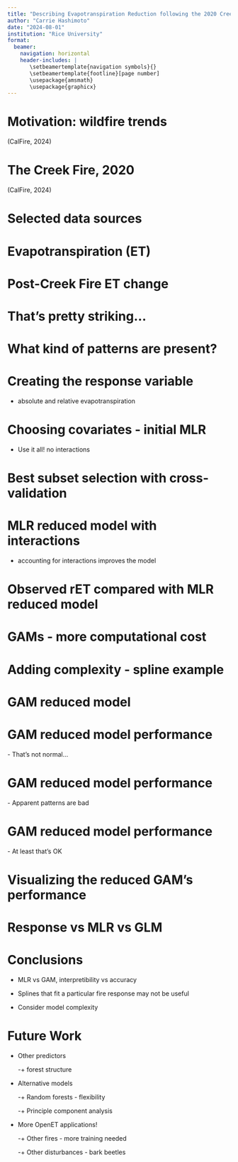 ```yaml
---
title: "Describing Evapotranspiration Reduction following the 2020 Creek Fire in the southern Sierra Nevada"
author: "Carrie Hashimoto"
date: "2024-08-01"
institution: "Rice University"
format:
  beamer:
    navigation: horizontal
    header-includes: |
       \setbeamertemplate{navigation symbols}{}
       \setbeamertemplate{footline}[page number]
       \usepackage{amsmath}
       \usepackage{graphicx}
---
```


# Motivation: wildfire trends
<!-- introduction - motivation -->

\begin{minipage}{0.4\linewidth}
\scriptsize % Make the text smaller

\begin{itemize}
  \item Climate warming
  \begin{itemize}
    \item Longer fire season
    \item Hotter/drier summers
    \item Earlier snowmelt
  \end{itemize}
  \item Forest management and tree density
\end{itemize}

\end{minipage}
\hfill
\begin{minipage}{0.55\linewidth}
\includegraphics[width=\linewidth]{/Users/Carrie/Desktop/creekfire/Figures/calfire_incident_map.png}
\end{minipage}

\vspace{0.5em}
\small (CalFire, 2024)

<!-- introduction - background -->
# The Creek Fire, 2020

\begin{columns}[T] 
  \begin{column}{0.5\textwidth} 
    \vspace{0.5em}
    \scriptsize 
    \begin{itemize}
      \item 2020-09-04 through 2020-12-24
      \item 380,000 acres burned
    \end{itemize}
  \end{column}

  \begin{column}{0.5\textwidth} 
    \includegraphics[width=\linewidth]{/Users/Carrie/Desktop/creekfire/Figures/HUC12_plot.png}
  \end{column}
  
\end{columns}

\vspace{0.5em}
\small (CalFire, 2024)

<!-- introduction - data -->
# Selected data sources

\begin{minipage}{\linewidth}
\scriptsize 
\begin{itemize}
  \item OpenET: 30 m res aggregate of 6 models
\end{itemize}
\end{minipage}

\vspace{1em}

\begin{minipage}{\linewidth}
\includegraphics[width=\linewidth]{/Users/Carrie/Desktop/creekfire/Figures/ex_et_ts_plot.png}
\end{minipage}
<!-- - HLS: 30 m spectral data -->

<!--   + use to calculate NDVI and NBR -->

<!-- - SRTM: 2000 elevation -->

<!--   + derive slope, aspect, northness -->

<!-- - NLDAS: 12 km temperature -->

<!-- - TerraClimate: 4 km precipitation and soil moisture -->

# Evapotranspiration (ET)

\includegraphics[width=\linewidth]{/Users/Carrie/Desktop/creekfire/Figures/prefire_et_plot.png}


# Post-Creek Fire ET change

\includegraphics[width=\linewidth]{/Users/Carrie/Desktop/creekfire/Figures/postfire_et_plot.png}


# That's pretty striking...

\includegraphics[width=\linewidth]{/Users/Carrie/Desktop/creekfire/Figures/prefire_postfire_et_plots.png}


<!-- # Look at the difference! -->

<!-- \includegraphics[width=\linewidth]{/Users/Carrie/Desktop/creekfire/Figures/diff_et_plot.png} -->

# What kind of patterns are present?

\includegraphics[width=0.8\linewidth]{/Users/Carrie/Desktop/creekfire/Figures/diff_et_vs_dnbr.png}

# Creating the response variable

- absolute and relative evapotranspiration

\begin{align*}
aET &= (ET_{\text{burned,prefire}} - ET_{\text{burned,postfire}}) \\
    &\quad - (ET_{\text{control,prefire}} - ET_{\text{control,postfire}}) \\
rET &= \frac{aET}{ET_{\text{burned,prefire}}} \times 100 \%
\end{align*}

<!-- # methods 4 -->

<!-- # methods 5 -->

<!-- \includegraphics[width=0.8\linewidth]{/Users/Carrie/Desktop/creekfire/Figures/scatter_matrix.png} -->


# Choosing covariates - initial MLR

- Use it all! no interactions
\begin{align*}
\text{rET} &= \beta_0 + \beta_1 \cdot \text{pre-fire NDVI} + \beta_2 \cdot \text{dNBR} + \beta_3 \cdot \text{elevation}  \\
&\quad + \beta_4 \cdot \text{slope} + \beta_5 \cdot \text{aspect} \\
&\quad + \beta_6 \cdot \text{northness} + \beta_7 \cdot \text{latitude} \\
&\quad + \beta_8 \cdot \text{temperature} + \beta_9 \cdot \text{precipitation} + \epsilon \\
&\text{adjusted } R^2 = 0.5686 \\
\end{align*}

<!-- # Initial MLR -->

<!-- \includegraphics[width=\linewidth]{/Users/Carrie/Desktop/creekfire/Figures/response_fitted_values_lm_rET_plots.png} -->
<!-- \begin{minipage}{0.2\linewidth} -->
<!-- \scriptsize % Make the text smaller -->
<!-- \begin{align*} -->
<!-- \text{rET} &= \beta_0 + \beta_1 \cdot \text{pre-fire NDVI} + \beta_2 \cdot \text{dnbr} + \beta_3 \cdot \text{elevation}  \\ -->
<!-- &\quad + \beta_4 \cdot \text{slope} + \beta_5 \cdot \text{aspect} \\ -->
<!-- &\quad + \beta_6 \cdot \text{northness} + \beta_7 \cdot \text{latitude} \\ -->
<!-- &\quad + \beta_8 \cdot \text{temperature} + \beta_9 \cdot \text{precipitation} + \epsilon \\ -->
<!-- \text{adjusted } R^2 &= 0.5686 \\ -->
<!-- \end{align*} -->
<!-- \end{minipage} -->
<!-- \hfill -->
<!-- \begin{minipage}{0.75\linewidth} -->
<!-- \includegraphics[width=\linewidth]{/Users/Carrie/Desktop/creekfire/Figures/response_fitted_values_lm_rET_plots.png} -->
<!-- \end{minipage} -->
<!-- # MLR with allllll the interactions -->

<!-- \includegraphics[width=\linewidth]{/Users/Carrie/Desktop/creekfire/Figures/response_fitted_values_lm_rET_interaction_plots.png} -->

# Best subset selection with cross-validation

\includegraphics[width=\linewidth]{/Users/Carrie/Desktop/creekfire/Figures/lm_rET_cv.png}

# MLR reduced model with interactions

- accounting for interactions improves the model
<!-- \begin{minipage}{0.2\linewidth} -->
<!-- \scriptsize % Make the text smaller -->
\begin{align*}
\text{rET} &= \beta_0 + \beta_1 \cdot \text{dNBR} + \beta_2 \cdot \text{latitude} \\
&\quad + \beta_3 \cdot \text{precipitation} + \beta_4 \cdot (\text{pre-fire NDVI} \cdot \text{dNBR}) \\
&\quad + \beta_5 \cdot (\text{elevation} \cdot \text{dNBR}) + \beta_6 \cdot (\text{latitude} \cdot \text{dNBR}) \\
&\quad + \beta_7 \cdot (\text{latitude} \cdot \text{precipitation}) + \epsilon \\
&\text{adjusted } R^2 = 0.6261 \\
\end{align*}
<!-- \end{minipage} -->
<!-- \hfill -->

# Observed rET compared with MLR reduced model
<!-- \begin{minipage}{0.75\linewidth} -->
\includegraphics[width=\linewidth]{/Users/Carrie/Desktop/creekfire/Figures/response_fitted_values_lm_rET_interaction_reduced_plots.png}
<!-- \end{minipage} -->

# GAMs - more computational cost

<!-- \begin{minipage}{0.2\linewidth} -->
<!-- \scriptsize % Make the text smaller -->
\begin{align*}
\text{rET} &= \beta_0 + s_1(\text{pre-fire NDVI}) + s_2(\text{dNBR}) \\
&\quad + s_3(\text{elevation}) + s_4(\text{slope}) \\
&\quad + s_5(\text{aspect}) + s_6(\text{northness})\\
&\quad + s_7(\text{latitude}) + s_8(\text{temperature}) \\
&\quad + s_9(\text{precipitation}) + \epsilon \\
&\text{adjusted } R^2 = 0.675 \\
\end{align*}

# Adding complexity - spline example 

\includegraphics[width=0.7\linewidth]{/Users/Carrie/Desktop/creekfire/Figures/example_spline2.png}

<!-- \end{minipage} -->
<!-- \hfill -->

<!-- # Initial GAM -->
<!-- <!-- \begin{minipage}{0.75\linewidth} --> 
<!-- \includegraphics[width=\linewidth]{/Users/Carrie/Desktop/creekfire/Figures/response_fitted_values_bam_rET_plots.png} -->
<!-- \end{minipage} -->

# GAM reduced model
<!-- \begin{minipage}{0.2\linewidth} -->
<!-- \scriptsize % Make the text smaller -->
\begin{align*}
\text{rET} &= \beta_0 + s_1(\text{dnbr}) + s_2(\text{lat}) + s_3(\text{precip}) \\
&\quad + te(\text{pre-fire NDVI}, \text{dNBR}) \\
&\quad + te(\text{elevation}, \text{dNBR}) \\
&\quad + te(\text{latitude}, \text{dNBR}) \\
&\quad + te(\text{latitude}, \text{precipitation}) + \epsilon \\
&\text{adjusted } R^2 = 0.695 \\
\end{align*}
<!-- \end{minipage} -->
<!-- \hfill -->

# GAM reduced model performance
\includegraphics[width=\linewidth]{/Users/Carrie/Desktop/creekfire/Figures/bam_rET_interaction_reduced_qq.png}
- That's not normal...

# GAM reduced model performance
\includegraphics[width=\linewidth]{/Users/Carrie/Desktop/creekfire/Figures/bam_rET_interaction_reduced_resids.png}
- Apparent patterns are bad

# GAM reduced model performance
\includegraphics[width=\linewidth]{/Users/Carrie/Desktop/creekfire/Figures/bam_rET_interaction_reduced_fitted_response.png}
- At least that's OK

# Visualizing the reduced GAM's performance
<!-- \begin{minipage}{0.75\linewidth} -->
\includegraphics[width=\linewidth]{/Users/Carrie/Desktop/creekfire/Figures/response_fitted_values_bam_rET_interaction_plots.png}
<!-- \end{minipage} -->

<!-- # Performance metrics -->

<!-- # Results: rET MLR with interaction -->

<!-- \begin{columns}[t] -->
<!--   \begin{column}{0.5\textwidth} -->
<!--     \includegraphics[width=\linewidth]{/Users/Carrie/Desktop/creekfire/Figures/lm_rET_regfit_adjr2.png} -->
<!--   \end{column} -->
<!--   \begin{column}{0.5\textwidth} -->
<!--     \includegraphics[width=\linewidth]{/Users/Carrie/Desktop/creekfire/Figures/lm_rET_cv_errors.png} -->
<!--   \end{column} -->
<!-- \end{columns} -->




<!-- # Results: rET MLR with interaction -->
<!-- \includegraphics[width=0.8\linewidth]{/Users/Carrie/Desktop/creekfire/Figures/lm_rET_16_summary1.png} -->

<!-- # Results: rET MLR with interaction -->

<!-- \includegraphics[width=0.8\linewidth]{/Users/Carrie/Desktop/creekfire/Figures/lm_rET_regfit_summary.png} -->

<!-- \begin{columns}[T] % [T] aligns content at the top of the columns -->
<!--   \begin{column}{0.5\textwidth} -->
<!--     \includegraphics[width=0.9\linewidth]{/Users/Carrie/Desktop/creekfire/Figures/plot1.png} \\ % Adjust width to fit -->
<!--     \includegraphics[width=0.9\linewidth]{/Users/Carrie/Desktop/creekfire/Figures/plot2.png} -->
<!--   \end{column} -->
<!--   \begin{column}{0.5\textwidth} -->
<!--     \includegraphics[width=0.9\linewidth]{/Users/Carrie/Desktop/creekfire/Figures/plot3.png} \\ % Adjust width to fit -->
<!--     \includegraphics[width=0.9\linewidth]{/Users/Carrie/Desktop/creekfire/Figures/plot4.png} -->
<!--   \end{column} -->
<!-- \end{columns} -->

# Response vs MLR vs GLM

\includegraphics[width=\linewidth]{/Users/Carrie/Desktop/creekfire/Figures/final_comparison_plots.png}

# Conclusions

- MLR vs GAM, interpretibility vs accuracy

- Splines that fit a particular fire response may not be useful

- Consider model complexity

# Future Work

- Other predictors

  -+ forest structure

- Alternative models

  -+ Random forests - flexibility
  
  -+ Principle component analysis

- More OpenET applications!

  -+ Other fires - more training needed

  -+ Other disturbances - bark beetles

<!-- -- Other predictors -->

<!-- - Burn severity -->

<!-- -- Alternative link functions -->

<!-- - Higher res. precip, temp, soil moisture -->
